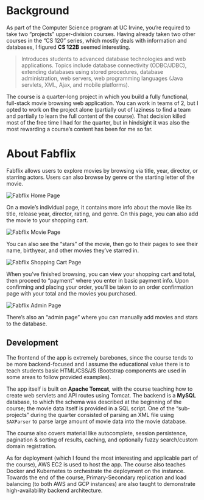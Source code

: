# Background

As part of the Computer Science program at UC Irvine, you’re required to take two “projects” upper-division courses. Having already taken two other courses in the “CS 120” series, which mostly deals with information and databases, I figured **CS 122B** seemed interesting. 

>Introduces students to advanced database technologies and web applications. Topics include database connectivity (ODBC/JDBC), extending databases using stored procedures, database administration, web servers, web programming languages (Java servlets, XML, Ajax, and mobile platforms).

The course is a quarter-long project in which you build a fully functional, full-stack movie browsing web application. You can work in teams of 2, but I opted to work on the project alone (partially out of laziness to find a team and partially to learn the full content of the course). That decision killed most of the free time I had for the quarter, but in hindsight it was also the most rewarding a course’s content has been for me so far.

# About Fabflix

Fabflix allows users to explore movies by browsing via title, year, director, or starring actors. Users can also browse by genre or the starting letter of the movie. 

![Fabflix Home Page](./fabflix-home.png)

On a movie’s individual page, it contains more info about the movie like its title, release year, director, rating, and genre. On this page, you can also add the movie to your shopping cart.

![Fabflix Movie Page](./fabflix-movie.png)

You can also see the “stars” of the movie, then go to their pages to see their name, birthyear, and other movies they’ve starred in.

![Fabflix Shopping Cart Page](./fabflix-shopping.png)

When you’ve finished browsing, you can view your shopping cart and total, then proceed to “payment” where you enter in basic payment info. Upon confirming and placing your order, you’ll be taken to an order confirmation page with your total and the movies you purchased.

![Fabflix Admin Page](./fabflix-admin.png)

There’s also an “admin page” where you can manually add movies and stars to the database. 

## Development

The frontend of the app is extremely barebones, since the course tends to be more backend-focused and I assume the educational value there is to teach students basic HTML/CSS/JS (Bootstrap components are used in some areas to follow provided examples). 

The app itself is built on **Apache Tomcat**, with the course teaching how to create web servlets and API routes using Tomcat. The backend is a **MySQL** database, to which the schema was described at the beginning of the course; the movie data itself is provided in a SQL script. One of the “sub-projects” during the quarter consisted of parsing an XML file using `SAXParser` to parse large amount of movie data into the movie database.

The course also covers material like autocomplete, session persistence, pagination & sorting of results, caching, and optionally fuzzy search/custom domain registration.

As for deployment (which I found the most interesting and applicable part of the course), AWS EC2 is used to host the app. The course also teaches Docker and Kubernetes to orchestrate the deployment on the instance. Towards the end of the course, Primary-Secondary replication and load balancing (to both AWS and GCP instances) are also taught to demonstrate high-availability backend architecture.